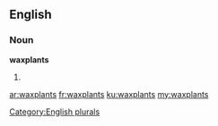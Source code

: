 ==English==

===Noun===
'''waxplants'''

# {{plural of|waxplant}}

[[Category:English plurals]]

[[ar:waxplants]]
[[fr:waxplants]]
[[ku:waxplants]]
[[my:waxplants]]